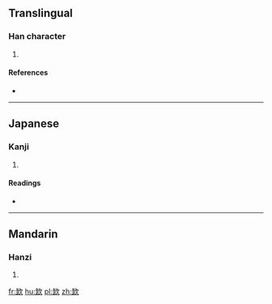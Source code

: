 ==Translingual==

===Han character===
{{Han char|rn=76|rad=欠|as=06|sn=10|four=|canj=OMNO,XOMNO}}

# {{defn|Han|sort=欠06}}

====References====
* {{Han ref|kx=0567.110|dkj=16053|dj=0955.320|hdz=32140.030|uh=6B2B|ud=27435}}

----

==Japanese==

===Kanji===
{{ja-kanji|grade=|rs=欠06}}

# {{defn|lang=ja|sort=欠06}}

====Readings====
* {{ja-readings|on=[[けき]] (keki), [[きゃく]] (kyaku)|kun=}}

----

==Mandarin==

===Hanzi===
{{cmn-hanzi|pin=[[chī]] ([[chi1]])|wg=ch'ih<sup>1</sup>}}

# {{defn|lang=cmn|sort=欠06}}

[[fr:欫]]
[[hu:欫]]
[[pl:欫]]
[[zh:欫]]